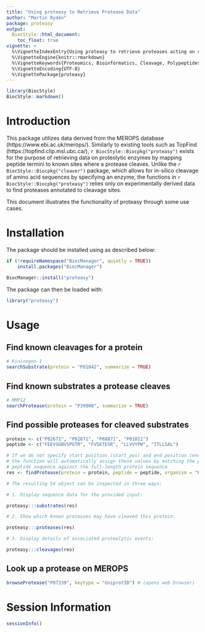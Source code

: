 ```yaml
---
title: "Using proteasy to Retrieve Protease Data"
author: "Martin Rydén"
package: proteasy
output:
  BiocStyle::html_document:
    toc_float: true
vignette: >
  %\VignetteIndexEntry{Using proteasy to retrieve proteases acting on cleavage sites}
  %\VignetteEngine{knitr::rmarkdown}
  %\VignetteKeywords{Proteomics, Bioinformatics, Cleavage, Polypeptides, MEROPS, Proteases}
  %\VignetteEncoding{UTF-8}
  %\VignettePackage{proteasy}
---
```


```r
library(BiocStyle)
BiocStyle::markdown()
```

# Introduction

This package utilizes data derived from the MEROPS database (https://www.ebi.ac.uk/merops/). Similarly to existing tools such as TopFind (https://topfind.clip.msl.ubc.ca/), `r BiocStyle::Biocpkg("proteasy")` exists for the purpose of retrieving data on proteolytic enzymes by mapping peptide termini to known sites where a protease cleaves. Unlike the `r BiocStyle::Biocpkg("cleaver")` package, which allows for in-silico cleavage of amino acid sequences by specifying an enzyme, the functions in `r BiocStyle::Biocpkg("proteasy")` relies only on experimentally derived data to find proteases annotated to cleavage sites.

This document illustrates the functionality of proteasy through some use cases.

# Installation

The package should be installed using as described below:

```r

if (!requireNamespace("BiocManager", quietly = TRUE))
    install.packages("BiocManager")

BiocManager::install("proteasy")

```

The package can then be loaded with:

```r

library("proteasy")

```

# Usage

## Find known cleavages for a protein

```r

# Kininogen-1
searchSubstrate(protein = "P01042", summarize = TRUE)

```


## Find known substrates a protease cleaves

```r

# MMP12
searchProtease(protein = "P39900", summarize = TRUE)

```

## Find possible proteases for cleaved substrates

```r

protein <- c("P02671", "P02671", "P68871", "P01011")
peptide <- c("FEEVSGNVSPGTR", "FVSETESR", "LLVVYPW", "ITLLSAL")

# If we do not specify start position (start_pos) and end position (end_pos),
# the function will automatically assign these values by matching the provided
# peptide sequence against the full-length protein sequence
res <- findProtease(protein = protein, peptide = peptide, organism = "Homo sapiens")

# The resulting S4 object can be inspected in three ways;

# 1. Display sequence data for the provided input:

proteasy:::substrates(res)

# 2. Show which known proteases may have cleaved this protein:

proteasy:::proteases(res)

# 3. Display details of associated proteolytic events:

proteasy:::cleavages(res)


```

## Look up a protease on MEROPS

```r

browseProtease("P07339", keytype = "UniprotID") # (opens web browser)

```


# Session Information

```r
sessionInfo()
```
